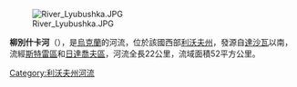 [[Image:River_Lyubushka.JPG|right]]

'''柳別什卡河'''（{{lang-uk|Любешка}}），是[[烏克蘭|烏克蘭]]的河流，位於該國西部[[利沃夫州|利沃夫州]]，發源自[[達沙瓦|達沙瓦]]以南，流經[[斯特雷區|斯特雷區]]和[[日達喬夫區|日達喬夫區]]，河流全長22公里，流域面積52平方公里。

{{DEFAULTSORT:Любешка (притока Дністра)}}
[[Category:利沃夫州河流|Category:利沃夫州河流]]


{{Ukraine-river-stub}}